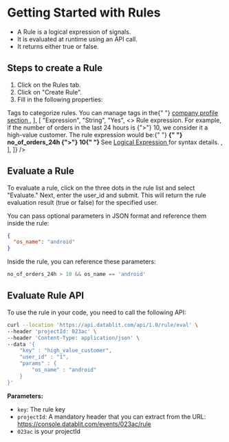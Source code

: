
# Getting Started with Rules

- A Rule is a logical expression of signals.
- It is evaluated at runtime using an API call.
- It returns either true or false.

## Steps to create a Rule

1. Click on the Rules tab.
2. Click on "Create Rule".
3. Fill in the following properties:

<Table
  columns={[
    { header: "PROPERTY", width: "20%" },
    { header: "TYPE", width: "15%" },
    { header: "REQUIRED", width: "10%" },
    { header: "DESCRIPTION", width: "50%" },
  ]}
  data={[
    [
      "Key",
      "String",
      "Yes",
      `Rule identifier. Use snake_case format. 
      Example: high_value_customer`,
    ],
    [
      "Description",
      "String",
      "No",
      `Description to help understand this rule's purpose`,
    ],
    [
      "Tags",
      "Dropdown",
      "No",
      <>
        Tags to categorize rules. You can manage tags in the{" "}
        <a
          href={process.env.NEXT_PUBLIC_DATABLIT_CONSOLE_URL}
          className="text-blue-600 hover:text-blue-800 underline"
        >
          company profile section
        </a>
      </>,
    ],
    [
      "Expression",
      "String",
      "Yes",
      <>
        Rule expression. For example, if the number of orders in the last 24
        hours is {">"} 10, we consider it a high-value customer. The rule
        expression would be:{" "}
        <b>
          {" "}
          no_of_orders_24h {">"}
          10{" "}
        </b>
        See <a
          href={`${process.env.NEXT_PUBLIC_DOCS_BASE_PATH}/getting-started/logical-expression`}
        >
          Logical Expression
        </a> for syntax details.
      </>,
    ],
  ]}
/>

## Evaluate a Rule

To evaluate a rule, click on the three dots in the rule list and select "Evaluate."
Next, enter the user_id and submit. This will return the rule evaluation result (true or false) for the specified user.

You can pass optional parameters in JSON format and reference them inside the rule:

```json
{
  "os_name": "android"
}
```

Inside the rule, you can reference these parameters:

```go
no_of_orders_24h > 10 && os_name == 'android'
```

## Evaluate Rule API

To use the rule in your code, you need to call the following API:

```sh
curl --location 'https://api.datablit.com/api/1.0/rule/eval' \
--header 'projectId: 023ac' \
--header 'Content-Type: application/json' \
--data '{
    "key" : "high_value_customer",
    "user_id" : "1",
    "params" : {
        "os_name" : "android"
    }
}'
```

**Parameters:**

- `key`: The rule key
- `projectId`: A mandatory header that you can extract from the URL: https://console.datablit.com/events/023ac/rule
- `023ac` is your projectId
